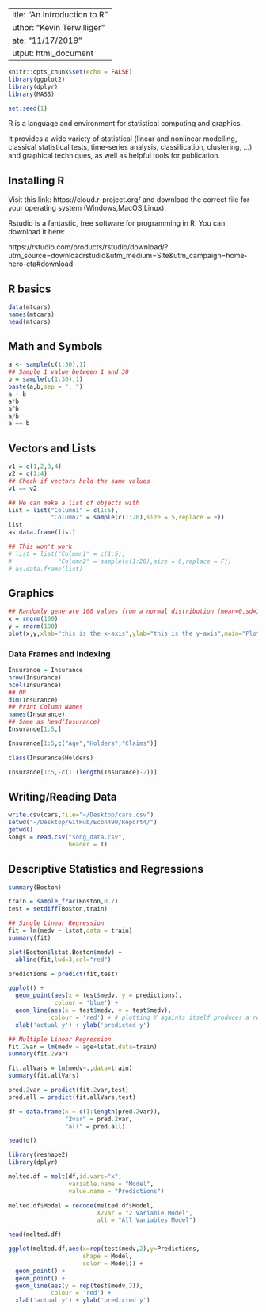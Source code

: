  ---
title: "An Introduction to R"
author: "Kevin Terwilliger"
date: "11/17/2019"
output: html_document
---

```r
knitr::opts_chunk$set(echo = FALSE)
library(ggplot2)
library(dplyr)
library(MASS)

set.seed(1)
```

R is a language and environment for statistical computing and graphics.

It provides a wide variety of statistical (linear and nonlinear modelling, classical statistical tests, time-series analysis, classification, clustering, …) and graphical techniques, as well as helpful tools for publication.

## Installing R

Visit this link: https://cloud.r-project.org/ and download the correct file for your operating system (Windows,MacOS,Linux).

Rstudio is a fantastic, free software for programming in R. You can download it here:

https://rstudio.com/products/rstudio/download/?utm_source=downloadrstudio&utm_medium=Site&utm_campaign=home-hero-cta#download

## R basics

```r
data(mtcars)
names(mtcars)
head(mtcars)
```

## Math and Symbols

```r
a <- sample(c(1:30),1)
## Sample 1 value between 1 and 30
b = sample(c(1:30),1)
paste(a,b,sep = ", ")
a + b
a*b
a^b
a/b
a == b
```


## Vectors and Lists

```r
v1 = c(1,2,3,4)
v2 = c(1:4)
## Check if vectors hold the same values
v1 == v2
```

```r
## We can make a list of objects with
list = list("Column1" = c(1:5),
            "Column2" = sample(c(1:20),size = 5,replace = F))
list
as.data.frame(list)

## This won't work
# list = list("Column1" = c(1:5),
#             "Column2" = sample(c(1:20),size = 6,replace = F))
# as.data.frame(list)
```

## Graphics

```r
## Randomly generate 100 values from a normal distribution (mean=0,sd=1)
x = rnorm(100)
y = rnorm(100)
plot(x,y,xlab="this is the x-axis",ylab="this is the y-axis",main="Plot of X vs Y")
```

### Data Frames and Indexing

```r
Insurance = Insurance
nrow(Insurance)
ncol(Insurance)
## OR
dim(Insurance)
## Print Column Names
names(Insurance)
## Same as head(Insurance)
Insurance[1:5,]

Insurance[1:5,c("Age","Holders","Claims")]

class(Insurance$Holders)

Insurance[1:5,-c(1:(length(Insurance)-2))]
```

## Writing/Reading Data

```r
write.csv(cars,file="~/Desktop/cars.csv")
setwd("~/Desktop/GitHub/Econ490/Report4/")
getwd()
songs = read.csv("song_data.csv",
                 header = T)
```

## Descriptive Statistics and Regressions

```r
summary(Boston)

train = sample_frac(Boston,0.7)
test = setdiff(Boston,train)

## Single Linear Regression
fit = lm(medv ~ lstat,data = train)
summary(fit)

plot(Boston$lstat,Boston$medv) +
  abline(fit,lwd=3,col="red")
```

```r
predictions = predict(fit,test)

ggplot() +
  geom_point(aes(x = test$medv, y = predictions),
             colour = 'blue') +
  geom_line(aes(x = test$medv, y = test$medv),
            colour = 'red') + # plotting Y againts itself produces a red 45 degree line 
  xlab('actual y') + ylab('predicted y')
```

```r
## Multiple Linear Regression
fit.2var = lm(medv ~ age+lstat,data=train)
summary(fit.2var)

fit.allVars = lm(medv~.,data=train)
summary(fit.allVars)

pred.2var = predict(fit.2var,test)
pred.all = predict(fit.allVars,test)

df = data.frame(x = c(1:length(pred.2var)),
                "2var" = pred.2var,
                "all" = pred.all)

head(df)

library(reshape2)
library(dplyr)

melted.df = melt(df,id.vars="x",
                 variable.name = "Model",
                 value.name = "Predictions")

melted.df$Model = recode(melted.df$Model,
                         X2var = "2 Variable Model",
                         all = "All Variables Model")

head(melted.df)

ggplot(melted.df,aes(x=rep(test$medv,2),y=Predictions,
                     shape = Model, 
                     color = Model)) +
  geom_point() +
  geom_point() +
  geom_line(aes(y = rep(test$medv,2)),
            colour = 'red') +
  xlab('actual y') + ylab('predicted y')
```

